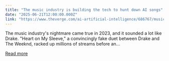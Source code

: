 ```yaml
---
title: "The music industry is building the tech to hunt down AI songs"
date: "2025-06-21T12:00:00.000Z"
link: "https://www.theverge.com/ai-artificial-intelligence/686767/music-industry-ai-song-detection-tracking-licensing"
---
```


The music industry's nightmare came true in 2023, and it sounded a lot like Drake. 
"Heart on My Sleeve," a convincingly fake duet between Drake and The Weeknd, racked up millions of streams before an...

[Read more](https://www.theverge.com/ai-artificial-intelligence/686767/music-industry-ai-song-detection-tracking-licensing)
